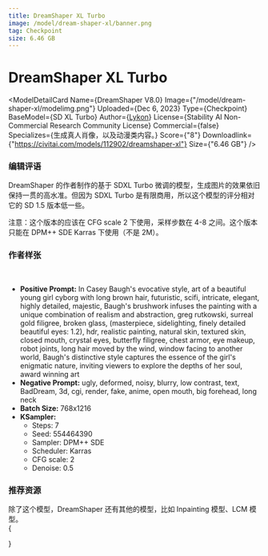 ```yaml
---
title: DreamShaper XL Turbo
image: /model/dream-shaper-xl/banner.png
tag: Checkpoint
size: 6.46 GB
---
```



# DreamShaper XL Turbo

<ModelDetailCard 
  Name={<span>DreamShaper V8.0</span>}
  Image={"/model/dream-shaper-xl/modelimg.png"}
  Uploaded={<span>Dec 6, 2023</span>}
  Type={<span>Checkpoint</span>}
  BaseModel={<span>SD XL Turbo</span>}
  Author={<a href="https://civitai.com/user/Lykon">Lykon</a>}
  License={<span>Stability AI Non-Commercial Research Community License</span>}
  Commercial={false}
  Specializes={<span>生成真人肖像，以及动漫类内容。</span>}
  Score={"8"}
  Downloadlink={"https://civitai.com/models/112902/dreamshaper-xl"}
  Size={"6.46 GB"}
/>

### 编辑评语

DreamShaper 的作者制作的基于 SDXL Turbo 微调的模型，生成图片的效果依旧保持一贯的高水准。但因为 SDXL Turbo 是有限商用，所以这个模型的评分相对它的 SD 1.5 版本低一些。

注意：这个版本的应该在 CFG scale 2 下使用，采样步数在 4-8 之间。这个版本只能在 DPM++ SDE Karras 下使用（不是 2M）。

### 作者样张
<br/>
<PhotoProvider>
  <PhotoView src="/model/dream-shaper-xl/001.png">
    <img src="/model/dream-shaper-xl/001.png" alt="" className='rounded-lg'/>
  </PhotoView>
</PhotoProvider>

* **Positive Prompt:** In Casey Baugh's evocative style, art of a beautiful young girl cyborg with long brown hair, futuristic, scifi, intricate, elegant, highly detailed, majestic, Baugh's brushwork infuses the painting with a unique combination of realism and abstraction, greg rutkowski, surreal gold filigree, broken glass, (masterpiece, sidelighting, finely detailed beautiful eyes: 1.2), hdr, realistic painting, natural skin, textured skin, closed mouth, crystal eyes, butterfly filigree, chest armor, eye makeup, robot joints, long hair moved by the wind, window facing to another world, Baugh's distinctive style captures the essence of the girl's enigmatic nature, inviting viewers to explore the depths of her soul, award winning art
* **Negative Prompt:** ugly, deformed, noisy, blurry, low contrast, text, BadDream, 3d, cgi, render, fake, anime, open mouth, big forehead, long neck
* **Batch Size:** 768x1216
* **KSampler:**
  * Steps: 7
  * Seed: 554464390
  * Sampler: DPM++ SDE 
  * Scheduler: Karras
  * CFG scale: 2
  * Denoise: 0.5


### 推荐资源

除了这个模型，DreamShaper 还有其他的模型，比如 Inpainting 模型、LCM 模型。
<br/>
{
  <div className="grid grid-cols-3 gap-4">
    <Cards 
      image={"/model/dream-shaper/banner.png"}
      title={"DreamShaper V8.0"}
      href={"/model/dream-shaper-v-8"}
      tag={"Checkpoint"}
    />
    <Cards 
      image={"/model/dream-shaper-lcm/banner.png"}
      title={"DreamShaper LCM V8.0"}
      href={"/model/dream-shaper-lcm"}
      tag={"Checkpoint"}
    />
    <Cards 
      image={"/model/dream-shaper-inpainting/modelimg.png"}
      title={"DreamShaper V8.0 Inpainting"}
      href={"/model/dream-shaper-inpainting-v-8"}
      tag={"Checkpoint"}
    />
  </div>
}




